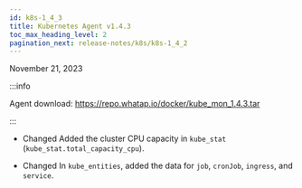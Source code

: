 ```yaml
---
id: k8s-1_4_3
title: Kubernetes Agent v1.4.3
toc_max_heading_level: 2
pagination_next: release-notes/k8s/k8s-1_4_2
---
```


November 21, 2023

:::info

Agent download: https://repo.whatap.io/docker/kube_mon_1.4.3.tar

:::

-   <Status>Changed</Status> Added the cluster CPU capacity in <code>kube_stat</code> (<code>kube_stat.total_capacity_cpu</code>).

-   <Status>Changed</Status> In <code>kube_entities</code>, added the data for <code>job</code>, <code>cronJob</code>, <code>ingress</code>, and <code>service</code>.

